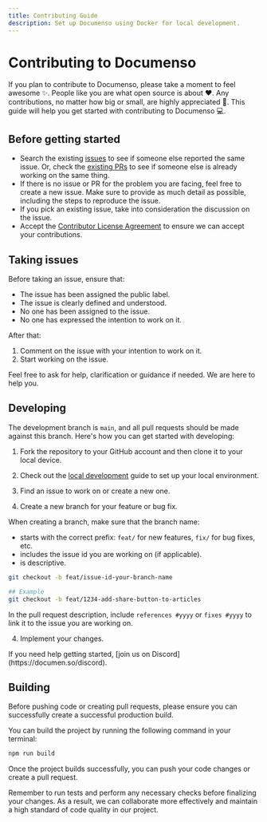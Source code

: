 ```yaml
---
title: Contributing Guide
description: Set up Documenso using Docker for local development.
---
```



# Contributing to Documenso

If you plan to contribute to Documenso, please take a moment to feel awesome ✨. People like you are what open source is about ♥. Any contributions, no matter how big or small, are highly appreciated 🙏. This guide will help you get started with contributing to Documenso 💻.

## Before getting started

- Search the existing [issues](https://github.com/documenso/documenso/issues) to see if someone else reported the same issue. Or, check the [existing PRs](https://github.com/documenso/documenso/pulls) to see if someone else is already working on the same thing.
- If there is no issue or PR for the problem you are facing, feel free to create a new issue. Make sure to provide as much detail as possible, including the steps to reproduce the issue.
- If you pick an existing issue, take into consideration the discussion on the issue.
- Accept the [Contributor License Agreement](https://documen.so/cla) to ensure we can accept your contributions.

## Taking issues

Before taking an issue, ensure that:

- The issue has been assigned the public label.
- The issue is clearly defined and understood.
- No one has been assigned to the issue.
- No one has expressed the intention to work on it.

After that:

1. Comment on the issue with your intention to work on it.
2. Start working on the issue.

Feel free to ask for help, clarification or guidance if needed. We are here to help you.

## Developing

The development branch is <code>main</code>, and all pull requests should be made against this branch. Here's how you can get started with developing:

1. Fork the repository to your GitHub account and then
   clone it to your local device.

2. Check out the [local development](/local-development) guide to set up your local environment.

3. Find an issue to work on or create a new one.

4. Create a new branch for your feature or bug fix.

When creating a branch, make sure that the branch name:

- starts with the correct prefix: `feat/` for new features, `fix/` for bug fixes, etc.
- includes the issue id you are working on (if applicable).
- is descriptive.

```sh
git checkout -b feat/issue-id-your-branch-name

## Example
git checkout -b feat/1234-add-share-button-to-articles
```

In the pull request description, include `references #yyyy` or `fixes #yyyy` to link it to the issue you are working on.

4. Implement your changes.

<Callout type="info">
  If you need help getting started, [join us on Discord](https://documen.so/discord).
</Callout>

## Building

Before pushing code or creating pull requests, please ensure you can successfully create a successful production build.

You can build the project by running the following command in your terminal:

```bash
npm run build
```

Once the project builds successfully, you can push your code changes or create a pull request.

<Callout emoji="💡">
  Remember to run tests and perform any necessary checks before finalizing your changes. As a
  result, we can collaborate more effectively and maintain a high standard of code quality in our
  project.
</Callout>

